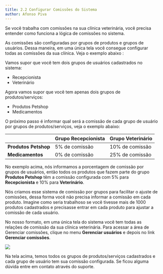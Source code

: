 ```yaml
---
title: 2.2 Configurar Comissões do Sistema
author: Afonso Piva
---
```


Se você trabalha com comissões na sua clínica veterinária, você precisa entender como funciona a lógica de comissões no sistema.

As comissões são configuradas por grupos de produtos e grupos de usuários. Dessa maneira, em uma única tela você consegue configurar todas as comissões da sua clínica. Veja o exemplo abaixo :

Vamos supor que você tem dois grupos de usuários cadastrados no sistema:

- Recepcionista
- Veterinário

Agora vamos supor que você tem apenas dois grupos de produtos/serviços:

- Produtos Petshop
- Medicamentos

O próximo passo é informar qual será a comissão de cada grupo de usuário por grupos de produtos/serviços, veja o exemplo abaixo:

|                      | **Grupo Recepcionista** | **Grupo Veterinário** |
| -------------------- | ----------------------- | --------------------- |
| **Produtos Petshop** | 5% de comissão          | 10% de comissão       |
| **Medicamentos**     | 0% de comissão          | 25% de comissão       |

No exemplo acima, nós informamos a porcentagem de comissão por grupos de usuários, então todos os produtos que fazem parte do grupo **Produtos Petshop** têm a comissão configurada com 5% para **Recepcionista** e 10% para **Veterinário**.

Nós criamos esse sistema de comissão por grupos para facilitar o ajuste de comissões, dessa forma você não precisa informar a comissão em cada produto. Imagine como seria trabalhoso se você tivesse mais de 1000 produtos cadastrados e precisasse entrar em cada produto para ajustar a comissão de cada usuário.

No nosso formato, em uma única tela do sistema você tem todas as relações de comissão da sua clínica veterinária. Para acessar a área de Gerenciar comissões, clique no menu **Gerenciar usuários** e depois no link **Gerenciar comissões**.

<img src="/gerenciar-comissoes-loopvet.webp" />

Na tela acima, temos todos os grupos de produtos/serviços cadastrados e cada grupo de usuário tem sua comissão configurada. Se ficou alguma dúvida entre em contato através do suporte.
